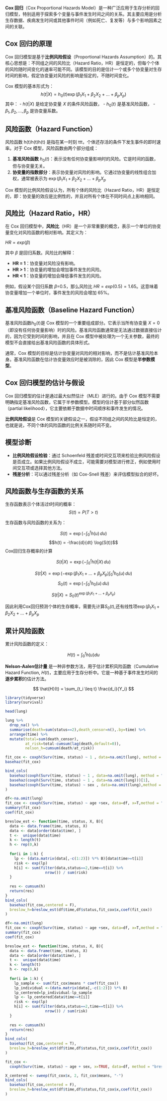 **Cox 回归**（Cox Proportional Hazards Model）是一种广泛应用于生存分析的回归模型，特别适用于探索多个变量与事件发生时间之间的关系。其主要应用是分析生存数据、疾病发生时间或其他事件时间（例如死亡、复发等）与多个影响因素之间的关联。

## Cox 回归的原理

Cox 回归模型是基于**比例风险假设**（Proportional Hazards Assumption）的。其核心思想是：不同组之间的风险比（Hazard Ratio，HR）是恒定的，但每个个体的风险随时间变化的速率可能不同。该模型的目的是估计一个或多个协变量对生存时间的影响，假定协变量对风险的影响是恒定的，不随时间变化。

Cox 模型的基本形式为： $$h(t | X) = h_0(t) \exp(\beta_1 X_1 + \beta_2 X_2 + \dots + \beta_p X_p)$$ 其中： - $h(t|X)$ 是给定协变量 𝑋 的条件风险函数， - $h_0(t)$ 是基准风险函数， - $\beta_1, \beta_2, ..., \beta_p$ 是协变量系数。

## 风险函数（Hazard Function）

风险函数 h(t)h(t)h(t) 是指在某一时刻 ttt，个体还存活的条件下发生事件的即时速率。对于 Cox 模型，风险函数由两个部分组成：

1.  **基准风险函数** $h_0(t)$：表示没有任何协变量影响时的风险。它是时间的函数，但与协变量无关。
2.  **协变量的指数部分**：表示协变量对风险的影响。它通过协变量的线性组合加权，通常被表示为 $\exp(\beta_1 X_1 + \beta_2 X_2 + \dots + \beta_p X_p$

Cox 模型的比例风险假设认为，所有个体的风险比（Hazard Ratio，HR）是恒定的，即：协变量的效应是比例性的，并且对所有个体在不同时间点上影响相同。

## 风险比（Hazard Ratio，HR）

在 Cox 回归模型中，**风险比**（HR）是一个非常重要的概念，表示一个单位的协变量变化对风险函数的相对影响。其定义为：

$HR= exp(\beta)$

其中 $\beta$ 是回归系数。风险比的解释：

-   **HR = 1**：协变量对风险没有影响。
-   **HR \> 1**：协变量的增加会增加事件发生的风险。
-   **HR \< 1**：协变量的增加会降低事件发生的风险。

例如，假设某个回归系数 $β$=0.5，那么风险比 $HR=exp(0.5)=1.65$。这意味着协变量增加一个单位时，事件发生的风险会增加 65%。

## 基准风险函数（Baseline Hazard Function）

基准风险函数$h_0(t)$是 Cox 模型的一个重要组成部分。它表示当所有协变量 $X=0$（即没有任何协变量影响）时的风险。基准风险函数通常是无法通过数据直接估计的，因为它受到时间的影响，并且在 Cox 模型中被处理为一个无关参数，最终的模型不会直接给出基准风险函数的具体形式。

通常，Cox 模型的目标是估计协变量对风险的相对影响，而不是估计基准风险本身。基准风险函数在估计协变量效应时是被消除的，因此 Cox 模型是**半参数模型**。

## Cox 回归模型的估计与假设

Cox 回归模型的估计是通过最大似然估计（MLE）进行的。由于 Cox 模型不需要明确指定基准风险函数，它属于半参数模型。模型的估计基于部分似然函数（partial likelihood），它主要依赖于数据中时间顺序和事件发生的情况。

**比例风险假设**是 Cox 模型的关键假设之一，假设不同组之间的风险比是恒定的，也就是说，不同个体的风险函数的比例关系随时间不变。

## 模型诊断

-   **比例风险假设检验**：通过 Schoenfeld 残差或时间交互项来检验比例风险假设是否成立。如果比例风险假设不成立，可能需要对模型进行修正，例如使用时间交互项或选择其他方法。
-   **残差分析**：可以通过残差分析（如 Cox-Snell 残差）来评估模型拟合的好坏。

## 风险函数与生存函数的关系

生存函数表示个体活过t时间的概率： $$S(t) = P(T > t)$$

生存函数与风险函数的关系为：

$$S(t) = \exp\left( - \int_0^t h(u) \, du \right)$$ $$h(t) = -\frac{d}{dt} \log(S(t))$$ Cox回归生存概率的计算

$$S(t | X) = \exp\left( - \int_0^t h(t|X) \, du \right)$$

$$S(t | X) = \exp\left( - \exp(\beta_1 X_1 + \dots + \beta_p X_p) \int_0^t h_0(u) \, du \right)$$ $$S_0(t) = \exp\left( - \int_0^t h_0(u) \, du \right)$$

$$S(t | X) = S_0(t)^{\exp(\beta_1 X_1 + \dots + \beta_p X_p)}$$

因此利用Cox回归预测个体的生存概率，需要先计算$S_0(t)$,还有线性项$\exp(\beta_1 X_1 + \beta_2 X_2 + \dots + \beta_p X_p$

## 累计风险函数

累计风险函数的定义：

$$
H(t)=\int_0^th(u)du
$$

**Nelson-Aalen估计量** 是一种非参数方法，用于估计累积风险函数（Cumulative Hazard Function, $H(t)$，主要应用于生存分析中。它是一种基于事件发生时间的**逐步累积**的估计方法。

$$
\hat{H}(t) = \sum_{t_i \leq t} \frac{d_i}{Y_i}
$$

```r
library(tidyverse)
library(survival)

head(lung)
```

```r
lung %>%
  drop_na() %>%
  summarise(death=sum(status==2),death_censor=n(),.by=time) %>%
  arrange(time) %>%
  mutate(total=sum(death_censor),
         at_risk=total-cumsum(lag(death,default=0)),
         nelson_h=cumsum(death/at_risk))

fit_cox <- coxph(Surv(time, status) ~ 1 , data=na.omit(lung), method = "breslow")
basehaz(fit_cox)
```

```r
bind_cols(
  basehaz(coxph(Surv(time, status) ~ 1 , data=na.omit(lung), method = "breslow")),
  basehaz(coxph(Surv(time, status) ~ 1 , data=na.omit(lung)))[1],
  basehaz(coxph(Surv(time, status) ~ sex , data=na.omit(lung),method = "breslow"))[1]
)
```

```r
df<-na.omit(lung)
fit_cox <- coxph(Surv(time, status) ~ age +sex, data=df, x=T,method = "breslow")
summary(fit_cox)
coef(fit_cox)

breslow_est <- function(time, status, X, B){
  data <- data.frame(time, status, X)
  data <- data[order(data$time), ]
  t <-  unique(data$time)
  k <- length(t)
  h <- rep(0,k)
  
  for(i in 1:k) {
    lp <- (data.matrix(data[,-c(1:2)]) %*% B)[data$time>=t[i]]
    risk <- exp(lp)
    h[i] <- sum(filter(data,status==2,time==t[i]) %>% 
                  nrow()) / sum(risk)
  }
  
  res <- cumsum(h)
  return(res)
}
bind_cols(
  basehaz(fit_cox,centered = F),
  breslow_h=breslow_est(df$time,df$status,fit_cox$x,coef(fit_cox))
)

```

```r
df<-na.omit(lung)
fit_cox <- coxph(Surv(time, status) ~ age +sex, data=df, x=T,method = "breslow")
summary(fit_cox)
coef(fit_cox)

breslow_est <- function(time, status, X, B){
  data <- data.frame(time, status, X)
  data <- data[order(data$time), ]
  t <-  unique(data$time)
  k <- length(t)
  h <- rep(0,k)
  
  for(i in 1:k) {
    lp_sample <- sum(fit_cox$means * coef(fit_cox))
    lp_individual <-(data.matrix(data[,-c(1:2)]) %*% B)
    lp_centered=lp_individual-lp_sample
    lp <- lp_centered[data$time>=t[i]]
    risk <- exp(lp)
    h[i] <- sum(filter(data,status==2,time==t[i]) %>% 
                  nrow()) / sum(risk)
  }
  
  res <- cumsum(h)
  return(res)
}
bind_cols(
  basehaz(fit_cox,centered = T),
  breslow_h=breslow_est(df$time,df$status,fit_cox$x,coef(fit_cox))
)
```

```r
fit_cox <- 
  coxph(Surv(time, status) ~ age + sex, x=TRUE, data=df, method = "breslow")

X_centered <- sweep(fit_cox$x, 2, fit_cox$means, "-")
bind_cols(
  basehaz(fit_cox,centered = F),
  breslow_h=breslow_est(df$time,df$status,fit_cox$x,coef(fit_cox))
)
```
